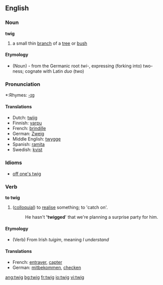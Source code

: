 ==English==
===Noun===
'''twig'''
# a small thin [[branch]] of a [[tree]] or [[bush]]

====Etymology====
* (Noun) - from the Germanic root ''twi-'', expressing (forking into) two-ness; cognate with Latin ''duo'' (two) 

===Pronunciation===
*:Rhymes: [[Rhymes:English:-ɪɡ|-ɪɡ]]

====Translations====
*Dutch: [[twijg]]
*Finnish: [[varpu]]
*French: [[brindille]] {{f}}
*German: [[Zweig]] {{m}}
*Middle English: [[twygge]]
*Spanish: [[ramita]] {{f}}
*Swedish: [[kvist]] {{c}}

===Idioms===
*[[off one's twig]]

===Verb===
'''to twig'''
#([[colloquial]]) to [[realise]] something; to 'catch on'.
#:He hasn't ''''twigged'''' that we're planning a surprise party for him.

====Etymology====
* (Verb) From Irish ''tuigim'', meaning ''I understand''

====Translations====
*French: [[entraver]], [[capter]]
*German: [[mitbekommen]], [[checken]]

[[ang:twig]]
[[bg:twig]]
[[fr:twig]]
[[io:twig]]
[[vi:twig]]